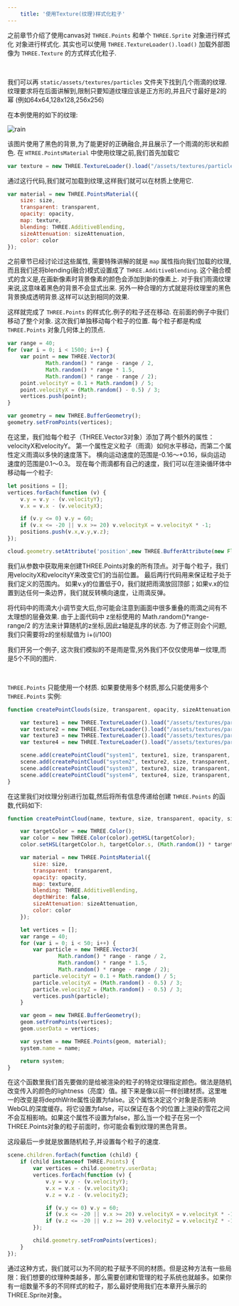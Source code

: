```yaml
---
    title: '使用Texture(纹理)样式化粒子'
---
```


之前章节介绍了使用canvas对 `THREE.Points` 和单个 `THREE.Sprite` 对象进行样式化 对象进行样式化.
其实也可以使用 `THREE.TextureLoader().load()` 加载外部图像为 `THREE.Texture` 的方式样式化粒子.


<Scene />

<br/>

我们可以再 `static/assets/textures/particles` 文件夹下找到几个雨滴的纹理.
纹理要求将在后面讲解到,限制只要知道纹理应该是正方形的,并且尺寸最好是2的幂 (例如64x64,128x128,256x256)

在本例使用的如下的纹理:

![rain](/assets/textures/particles/raindrop-3.png)

该图片使用了黑色的背景,为了能更好的正确融合,并且展示了一个雨滴的形状和颜色.
在  `HTREE.PointsMaterial` 中使用纹理之前,我们首先加载它

```js title='chapter-07/04-texture-points-rain.jsx'
var texture = new THREE.TextureLoader().load("/assets/textures/particles/raindrop-3.png");
```

通过这行代码,我们就可加载到纹理,这样我们就可以在材质上使用它.

```js title='chapter-07/04-texture-points-rain.jsx'
var material = new THREE.PointsMaterial({
    size: size,
    transparent: transparent,
    opacity: opacity,
    map: texture,
    blending: THREE.AdditiveBlending,
    sizeAttenuation: sizeAttenuation,
    color: color
});
```

之前章节已经讨论过这些属性, 需要特殊讲解的就是 `map` 属性指向我们加载的纹理,
而且我们还将blending(融合)模式设置成了 `THREE.AdditiveBlending`. 
这个融合模式的含义是,在画新像素时背景像素的颜色会添加到新的像素上.
对于我们雨滴纹理来说,这意味着黑色的背景不会显式出来.
另外一种合理的方式就是将纹理里的黑色背景换成透明背景.这样可以达到相同的效果.

这样就完成了 `THREE.Points` 的样式化.例子的粒子还在移动. 在前面的例子中我们移动了整个对象.
这次我们单独移动每个粒子的位置. 每个粒子都是构成 `THREE.Points` 对象几何体上的顶点.

```js title='chapter-07/04-texture-points-rain.jsx'
var range = 40;
for (var i = 0; i < 1500; i++) {
    var point = new THREE.Vector3(
            Math.random() * range - range / 2,
            Math.random() * range * 1.5,
            Math.random() * range - range / 2);
    point.velocityY = 0.1 + Math.random() / 5;
    point.velocityX = (Math.random() - 0.5) / 3;
    vertices.push(point);
}

var geometry = new THREE.BufferGeometry();
geometry.setFromPoints(vertices);
```

在这里，我们给每个粒子（THREE.Vector3对象）添加了两个额外的属性：velocityX和velocityY。
第一个属性定义粒子（雨滴）如何水平移动，而第二个属性定义雨滴以多快的速度落下。
横向运动速度的范围是-0.16～+0.16，纵向运动速度的范围是0.1～0.3。
现在每个雨滴都有自己的速度，我们可以在渲染循环体中移动每一个粒子:

```js title='chapter-07/04-texture-points-rain.jsx'
let positions = [];
vertices.forEach(function (v) {
    v.y = v.y - (v.velocityY);
    v.x = v.x - (v.velocityX);

    if (v.y <= 0) v.y = 60;
    if (v.x <= -20 || v.x >= 20) v.velocityX = v.velocityX * -1;
    positions.push(v.x,v.y,v.z);
});

cloud.geometry.setAttribute('position',new THREE.BufferAttribute(new Float32Array(positions),3));
```
我们从参数中获取用来创建THREE.Points对象的所有顶点。对于每个粒子，我们用velocityX和velocityY来改变它们的当前位置。
最后两行代码用来保证粒子处于我们定义的范围内。
如果v.y的位置低于0，我们就把雨滴放回顶部；如果v.x的位置到达任何一条边界，我们就反转横向速度，让雨滴反弹。

将代码中的雨滴大小调节变大后,你可能会注意到画面中很多重叠的雨滴之间有不太理想的层叠效果.
由于上面代码中 z坐标使用的 Math.random()*range-range/2 的方法来计算随机的z坐标,因此z轴是乱序的状态.
为了修正则会个问题,我们只需要将z的坐标赋值为 i+(i/100)

我们开另一个例子, 这次我们模拟的不是雨是雪,另外我们不仅仅使用单一纹理,而是5个不同的图片.


<SceneB />

<br/>

`THREE.Points` 只能使用一个材质. 如果要使用多个材质,那么只能使用多个 `THREE.Points` 实例:

```js title='chapter-07/04-texture-points-sonwy.jsx'
function createPointClouds(size, transparent, opacity, sizeAttenuation, color) {

    var texture1 = new THREE.TextureLoader().load("/assets/textures/particles/snowflake1.png");
    var texture2 = new THREE.TextureLoader().load("/assets/textures/particles/snowflake2.png");
    var texture3 = new THREE.TextureLoader().load("/assets/textures/particles/snowflake3.png");
    var texture4 = new THREE.TextureLoader().load("/assets/textures/particles/snowflake5.png");

    scene.add(createPointCloud("system1", texture1, size, transparent, opacity, sizeAttenuation, color));
    scene.add(createPointCloud("system2", texture2, size, transparent, opacity, sizeAttenuation, color));
    scene.add(createPointCloud("system3", texture3, size, transparent, opacity, sizeAttenuation, color));
    scene.add(createPointCloud("system4", texture4, size, transparent, opacity, sizeAttenuation, color));
}
```
在这里我们对纹理分别进行加载,然后将所有信息传递给创建 `THREE.Points` 的函数,代码如下:

```js title='chapter-07/04-texture-points-sonwy.jsx'
function createPointCloud(name, texture, size, transparent, opacity, sizeAttenuation, color) {

    var targetColor = new THREE.Color();
    var color = new THREE.Color(color).getHSL(targetColor);
    color.setHSL(targetColor.h, targetColor.s, (Math.random()) * targetColor.l);

    var material = new THREE.PointsMaterial({
        size: size,
        transparent: transparent,
        opacity: opacity,
        map: texture,
        blending: THREE.AdditiveBlending,
        depthWrite: false,
        sizeAttenuation: sizeAttenuation,
        color: color
    });

    let vertices = [];
    var range = 40;
    for (var i = 0; i < 50; i++) {
        var particle = new THREE.Vector3(
                Math.random() * range - range / 2,
                Math.random() * range * 1.5,
                Math.random() * range - range / 2);
        particle.velocityY = 0.1 + Math.random() / 5;
        particle.velocityX = (Math.random() - 0.5) / 3;
        particle.velocityZ = (Math.random() - 0.5) / 3;
        vertices.push(particle);
    }

    var geom = new THREE.BufferGeometry();
    geom.setFromPoints(vertices);
    geom.userData = vertices;

    var system = new THREE.Points(geom, material);
    system.name = name;

    return system;
}
```

在这个函数里我们首先要做的是给被渲染的粒子的特定纹理指定颜色。做法是随机改变传入的颜色的lightness（亮度）值。接下来是像以前一样创建材质。这里唯一的改变是将depthWrite属性设置为false。这个属性决定这个对象是否影响WebGL的深度缓存。将它设置为false，可以保证在各个的位置上渲染的雪花之间不会互相影响。如果这个属性不设置为false，那么当一个粒子在另一个THREE.Points对象的粒子前面时，你可能会看到纹理的黑色背景。

这段最后一步就是放置随机粒子,并设置每个粒子的速度.

```js title='chapter-07/04-texture-points-sonwy.jsx'
scene.children.forEach(function (child) {
    if (child instanceof THREE.Points) {
        var vertices = child.geometry.userData;
        vertices.forEach(function (v) {
            v.y = v.y - (v.velocityY);
            v.x = v.x - (v.velocityX);
            v.z = v.z - (v.velocityZ);

            if (v.y <= 0) v.y = 60;
            if (v.x <= -20 || v.x >= 20) v.velocityX = v.velocityX * -1;
            if (v.z <= -20 || v.z >= 20) v.velocityZ = v.velocityZ * -1;
        });

        child.geometry.setFromPoints(vertices);
    }
});
```

通过这种方式，我们就可以为不同的粒子赋予不同的材质。但是这种方法有一些局限：我们想要的纹理种类越多，那么需要创建和管理的粒子系统也就越多。如果你有一组数量不多的不同样式的粒子，那么最好使用我们在本章开头展示的THREE.Sprite对象。